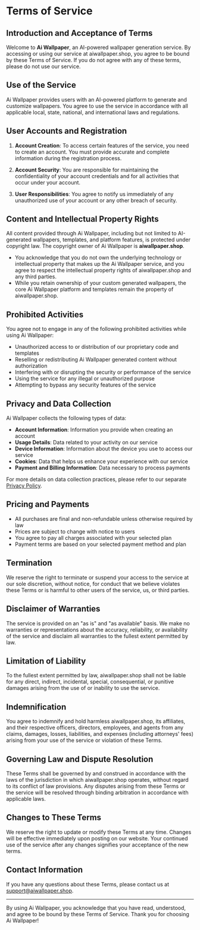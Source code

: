 # Terms of Service

## Introduction and Acceptance of Terms

Welcome to **Ai Wallpaper**, an AI-powered wallpaper generation service. By accessing or using our service at aiwallpaper.shop, you agree to be bound by these Terms of Service. If you do not agree with any of these terms, please do not use our service.

## Use of the Service

Ai Wallpaper provides users with an AI-powered platform to generate and customize wallpapers. You agree to use the service in accordance with all applicable local, state, national, and international laws and regulations.

## User Accounts and Registration

1. **Account Creation**: To access certain features of the service, you need to create an account. You must provide accurate and complete information during the registration process.

2. **Account Security**: You are responsible for maintaining the confidentiality of your account credentials and for all activities that occur under your account.

3. **User Responsibilities**: You agree to notify us immediately of any unauthorized use of your account or any other breach of security.

## Content and Intellectual Property Rights

All content provided through Ai Wallpaper, including but not limited to AI-generated wallpapers, templates, and platform features, is protected under copyright law. The copyright owner of Ai Wallpaper is **aiwallpaper.shop**.

- You acknowledge that you do not own the underlying technology or intellectual property that makes up the Ai Wallpaper service, and you agree to respect the intellectual property rights of aiwallpaper.shop and any third parties.
- While you retain ownership of your custom generated wallpapers, the core Ai Wallpaper platform and templates remain the property of aiwallpaper.shop.

## Prohibited Activities

You agree not to engage in any of the following prohibited activities while using Ai Wallpaper:

- Unauthorized access to or distribution of our proprietary code and templates
- Reselling or redistributing Ai Wallpaper generated content without authorization
- Interfering with or disrupting the security or performance of the service
- Using the service for any illegal or unauthorized purpose
- Attempting to bypass any security features of the service

## Privacy and Data Collection

Ai Wallpaper collects the following types of data:

- **Account Information**: Information you provide when creating an account
- **Usage Details**: Data related to your activity on our service
- **Device Information**: Information about the device you use to access our service
- **Cookies**: Data that helps us enhance your experience with our service
- **Payment and Billing Information**: Data necessary to process payments

For more details on data collection practices, please refer to our separate [Privacy Policy](/privacy-policy).

## Pricing and Payments

- All purchases are final and non-refundable unless otherwise required by law
- Prices are subject to change with notice to users
- You agree to pay all charges associated with your selected plan
- Payment terms are based on your selected payment method and plan

## Termination

We reserve the right to terminate or suspend your access to the service at our sole discretion, without notice, for conduct that we believe violates these Terms or is harmful to other users of the service, us, or third parties.

## Disclaimer of Warranties

The service is provided on an "as is" and "as available" basis. We make no warranties or representations about the accuracy, reliability, or availability of the service and disclaim all warranties to the fullest extent permitted by law.

## Limitation of Liability

To the fullest extent permitted by law, aiwallpaper.shop shall not be liable for any direct, indirect, incidental, special, consequential, or punitive damages arising from the use of or inability to use the service.

## Indemnification

You agree to indemnify and hold harmless aiwallpaper.shop, its affiliates, and their respective officers, directors, employees, and agents from any claims, damages, losses, liabilities, and expenses (including attorneys' fees) arising from your use of the service or violation of these Terms.

## Governing Law and Dispute Resolution

These Terms shall be governed by and construed in accordance with the laws of the jurisdiction in which aiwallpaper.shop operates, without regard to its conflict of law provisions. Any disputes arising from these Terms or the service will be resolved through binding arbitration in accordance with applicable laws.

## Changes to These Terms

We reserve the right to update or modify these Terms at any time. Changes will be effective immediately upon posting on our website. Your continued use of the service after any changes signifies your acceptance of the new terms.

## Contact Information

If you have any questions about these Terms, please contact us at [support@aiwallpaper.shop](mailto:support@aiwallpaper.shop).

---

By using Ai Wallpaper, you acknowledge that you have read, understood, and agree to be bound by these Terms of Service. Thank you for choosing Ai Wallpaper!
